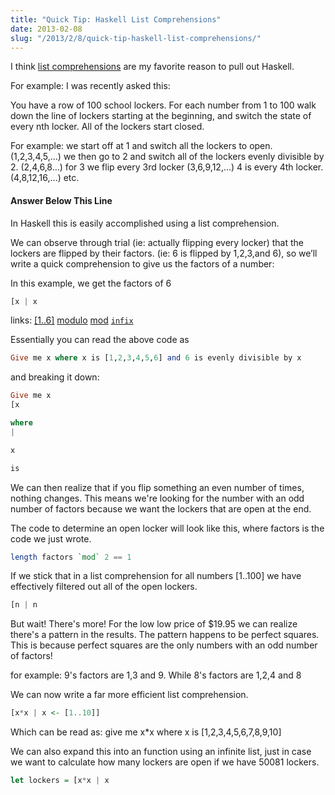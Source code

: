 ```yaml
---
title: "Quick Tip: Haskell List Comprehensions"
date: 2013-02-08
slug: "/2013/2/8/quick-tip-haskell-list-comprehensions/"
---
```



I think [list
comprehensions](http://learnyouahaskell.com/starting-out#im-a-list-comprehension)
are my favorite reason to pull out Haskell.

For example: I was recently asked this:

You have a row of 100 school lockers. For each number from 1 to 100 walk down
the line of lockers starting at the beginning, and switch the state of every nth
locker. All of the lockers start closed.

For example:
 we start off at 1 and switch all the lockers to open. (1,2,3,4,5,…)
 we then go to 2 and switch all of the lockers evenly divisible by 2. (2,4,6,8…)
 for 3 we flip every 3rd locker (3,6,9,12,…)
 4 is every 4th locker. (4,8,12,16,…)
 etc.

#### Answer Below This Line

In Haskell this is easily accomplished using a list comprehension.

We can observe through trial (ie: actually flipping every locker) that the
lockers are flipped by their factors. (ie: 6 is flipped by 1,2,3,and 6), so
we’ll write a quick comprehension to give us the factors of a number:

In this example, we get the factors of 6

```haskell
[x | x
```

links:
[[1..6]](http://learnyouahaskell.com/starting-out#texas-ranges)
[modulo](http://en.wikipedia.org/wiki/Modulo_operation)
[mod](http://zvon.org/other/haskell/Outputprelude/mod_f.html)
[`infix`](http://www.haskell.org/haskellwiki/Infix_operator)

Essentially you can read the above code as

```haskell
Give me x where x is [1,2,3,4,5,6] and 6 is evenly divisible by x
```

and breaking it down:

```haskell
Give me x
[x

where
|

x

is
```

We can then realize that if you flip something an even number of times, nothing
changes. This means we're looking for the number with an odd number of factors
because we want the lockers that are open at the end.

The code to determine an open locker will look like this, where factors is the
code we just wrote.

```haskell
length factors `mod` 2 == 1
```

If we stick that in a list comprehension for all numbers [1..100] we have
effectively filtered out all of the open lockers.

```haskell
[n | n
```

But wait! There's more! For the low low price of $19.95 we can realize there's a
pattern in the results. The pattern happens to be perfect squares. This is
because perfect squares are the only numbers with an odd number of factors!

for example:
 9's factors are 1,3 and 9.
 While 8's factors are 1,2,4 and 8

We can now write a far more efficient list comprehension.

```haskell
[x*x | x <- [1..10]]
```

Which can be read as:
 give me x*x where x is [1,2,3,4,5,6,7,8,9,10]

We can also expand this into an function using an infinite list, just in case we
want to calculate how many lockers are open if we have 50081 lockers.

```haskell
let lockers = [x*x | x
```
